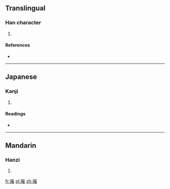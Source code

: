 ==Translingual==

===Han character===
{{Han char|rn=46|rad=山|as=11|sn=14|four=2251<sub>4</sub>|canj=山手人土 (UQOG)|ids=⿱[[山]][[推]]}}

# {{defn|Han|sort=山11}}

====References====
* {{Han ref|kx=0319.050|dkj=08431|dj=0619.150|hdz=10792.180|uh=5D8A|ud=23946|bh=E1AA|bd=57770}}

----

==Japanese==

===Kanji===
{{ja-kanji|grade=|rs=山11}}

# {{defn|lang=ja|sort=山11}}

====Readings====
* {{ja-readings|on=[[すい]] (sui), [[つい]] (tsui), [[さい]] (sai), [[せ]] (se)|kun=}}

----

==Mandarin==

===Hanzi===
{{cmn-hanzi|pin=[[zuǐ]] ([[zui3]])|wg=tsui<sup>3</sup>}}

# {{defn|lang=cmn|sort=山11}}

[[fr:嶊]]
[[pl:嶊]]
[[zh:嶊]]